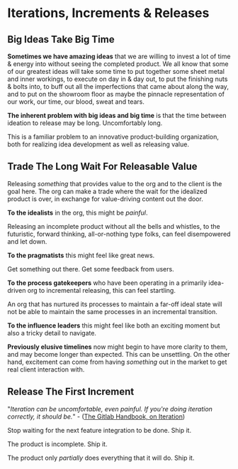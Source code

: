 # Iterations, Increments & Releases

## Big Ideas Take Big Time

**Sometimes we have amazing ideas** that we are willing to invest a lot of time & energy into without seeing the completed product. We all know that some of our greatest ideas will take some time to put together some sheet metal and inner workings, to execute on day in & day out, to put the finishing nuts & bolts into, to buff out all the imperfections that came about along the way, and to put on the showroom floor as maybe the pinnacle representation of our work, our time, our blood, sweat and tears.

**The inherent problem with big ideas and big time** is that the time between ideation to release may be long. Uncomfortably long.

This is a familiar problem to an innovative product-building organization, both for realizing idea development as well as releasing value.

## Trade The Long Wait For Releasable Value

Releasing _something_ that provides value to the org and to the client is the goal here. The org can make a trade where the wait for the idealized product is over, in exchange for value-driving content out the door.

**To the idealists** in the org, this might be _painful_.

Releasing an incomplete product without all the bells and whistles, to the futuristic, forward thinking, all-or-nothing type folks, can feel disempowered and let down.

**To the pragmatists** this might feel like great news.

Get something out there. Get some feedback from users.

**To the process gatekeepers** who have been operating in a primarily idea-driven org to incremental releasing, this can feel startling.

An org that has nurtured its processes to maintain a far-off ideal state will not be able to maintain the same processes in an incremental transition.

**To the influence leaders** this might feel like both an exciting moment but also a tricky detail to navigate.

**Previously elusive timelines** now might begin to have more clarity to them, and may become longer than expected. This can be unsettling. On the other hand, excitement can come from having _something_ out in the market to get real client interaction with.

## Release The First Increment

"_Iteration can be uncomfortable, even painful. If you're doing iteration correctly, it should be._" - ([The Gitlab Handbook, on Iteration](https://about.gitlab.com/handbook/values/#iteration))

Stop waiting for the next feature integration to be done. Ship it.

The product is incomplete. Ship it.

The product only _partially_ does everything that it will do. Ship it.
